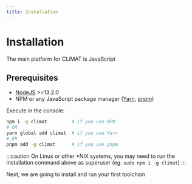 ```yaml
---
title: Installation
---
```


# Installation

The main platform for CLiMAT is JavaScript

## Prerequisites
* [NodeJS](https://nodejs.org/en/download/) >=13.2.0
* NPM or any JavaScript package manager ([Yarn](https://classic.yarnpkg.com/lang/en/docs/install), [pnpm](https://pnpm.io/installation))

Execute in the console:
```bash
npm i -g climat         # if you use NPM
# OR
yarn global add climat  # if you use Yarn
# OR
pnpm add -g climat      # if you use pnpm
```
:::caution
On Linux or other \*NIX systems, you may need to run the installation command above as superuser (eg. `sudo npm i -g climat`)
:::

Next, we are going to install and run your first toolchain